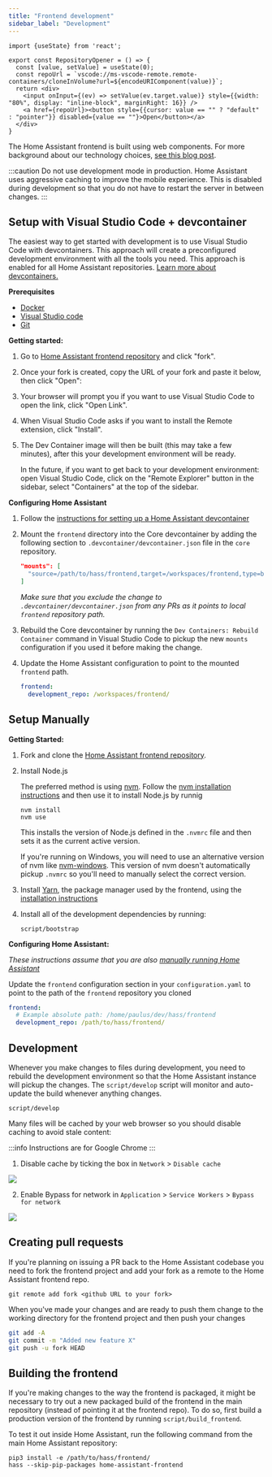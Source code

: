 ```yaml
---
title: "Frontend development"
sidebar_label: "Development"
---
```


```mdx-code-block
import {useState} from 'react';

export const RepositoryOpener = () => {
  const [value, setValue] = useState(0);
  const repoUrl = `vscode://ms-vscode-remote.remote-containers/cloneInVolume?url=${encodeURIComponent(value)}`;
  return <div>
    <input onInput={(ev) => setValue(ev.target.value)} style={{width: "80%", display: "inline-block", marginRight: 16}} />
    <a href={repoUrl}><button style={{cursor: value == "" ? "default" : "pointer"}} disabled={value == ""}>Open</button></a>
  </div>
}
```

The Home Assistant frontend is built using web components. For more background about our technology choices, [see this blog post](https://developers.home-assistant.io/blog/2019/05/22/internet-of-things-and-the-modern-web.html).

:::caution
Do not use development mode in production. Home Assistant uses aggressive caching to improve the mobile experience. This is disabled during development so that you do not have to restart the server in between changes.
:::

## Setup with Visual Studio Code + devcontainer

The easiest way to get started with development is to use Visual Studio Code with devcontainers. This approach will create a preconfigured development environment with all the tools you need. This approach is enabled for all Home Assistant repositories. [Learn more about devcontainers.](https://code.visualstudio.com/docs/remote/containers)

**Prerequisites**

- [Docker](https://docs.docker.com/get-docker/)
- [Visual Studio code](https://code.visualstudio.com/)
- [Git](https://git-scm.com/)

**Getting started:**

1. Go to [Home Assistant frontend repository][hass-frontend] and click "fork".
2. Once your fork is created, copy the URL of your fork and paste it below, then click "Open":
   <RepositoryOpener />
3. Your browser will prompt you if you want to use Visual Studio Code to open the link, click "Open Link".
4. When Visual Studio Code asks if you want to install the Remote extension, click "Install".
5. The Dev Container image will then be built (this may take a few minutes), after this your development environment will be ready.

   In the future, if you want to get back to your development environment: open Visual Studio Code, click on the "Remote Explorer" button in the sidebar, select "Containers" at the top of the sidebar.

**Configuring Home Assistant**

1. Follow the [instructions for setting up a Home Assistant devcontainer](/development_environment.mdx#developing-with-visual-studio-code--devcontainer)
2. Mount the `frontend` directory into the Core devcontainer by adding the following section to `.devcontainer/devcontainer.json` file in the `core` repository.

   ```json
   "mounts": [
     "source=/path/to/hass/frontend,target=/workspaces/frontend,type=bind,consistency=cached"
   ]
   ```
   
   *Make sure that you exclude the change to `.devcontainer/devcontainer.json` from any PRs as it points to local `frontend` repository path.*
3. Rebuild the Core devcontainer by running the `Dev Containers: Rebuild Container` command in Visual Studio Code to pickup the new `mounts` configuration if you used it before making the change.
4. Update the Home Assistant configuration to point to the mounted `frontend` path.

   ```yaml
   frontend:
     development_repo: /workspaces/frontend/
   ```

## Setup Manually

**Getting Started:**

1. Fork and clone the [Home Assistant frontend repository][hass-frontend].
2. Install Node.js
   
   The preferred method is using [nvm](https://github.com/creationix/nvm).  Follow the [nvm installation instructions](https://github.com/creationix/nvm#install-script) and then use it to install Node.js by runnig 

   ```shell
   nvm install
   nvm use
   ```
   
   This installs the version of Node.js defined in the `.nvmrc` file and then sets it as the current active version.
   
   If you're running on Windows, you will need to use an alternative version of nvm like [nvm-windows](https://github.com/coreybutler/nvm-windows).  This version of nvm doesn't automatically pickup `.nvmrc` so you'll need to manually select the correct version.
3. Install [Yarn](https://yarnpkg.com/en/), the package manager used by the frontend, using the [installation instructions](https://yarnpkg.com/en/docs/install)
4. Install all of the development dependencies by running:

   ```shell
   script/bootstrap
   ```

**Configuring Home Assistant:**

*These instructions assume that you are also [manually running Home Assistant](https://developers.home-assistant.io/docs/development_environment#manual-environment)*

Update the `frontend` configuration section in your `configuration.yaml` to point to the path of the `frontend` repository you cloned

```yaml
frontend:
  # Example absolute path: /home/paulus/dev/hass/frontend
  development_repo: /path/to/hass/frontend/
```

## Development

Whenever you make changes to files during development, you need to rebuild the development environment so that the Home Assistant instance will pickup the changes.  The `script/develop` script will monitor and auto-update the build whenever anything changes.

```shell
script/develop
```

Many files will be cached by your web browser so you should disable caching to avoid stale content:

:::info
Instructions are for Google Chrome
:::

1. Disable cache by ticking the box in `Network` > `Disable cache`

<p class='img'>
  <img src='/img/en/development/disable-cache.png' />
</p>

2. Enable Bypass for network in `Application` > `Service Workers` > `Bypass for network`

<p class='img'>
  <img src='/img/en/development/bypass-for-network.png' />
</p>

## Creating pull requests

If you're planning on issuing a PR back to the Home Assistant codebase you need to fork the frontend project and add your fork as a remote to the Home Assistant frontend repo.

```shell
git remote add fork <github URL to your fork>
```

When you've made your changes and are ready to push them change to the working directory for the frontend project and then push your changes

```bash
git add -A
git commit -m "Added new feature X"
git push -u fork HEAD
```

## Building the frontend

If you're making changes to the way the frontend is packaged, it might be necessary to try out a new packaged build of the frontend in the main repository (instead of pointing it at the frontend repo). To do so, first build a production version of the frontend by running `script/build_frontend`.

To test it out inside Home Assistant, run the following command from the main Home Assistant repository:

```shell
pip3 install -e /path/to/hass/frontend/
hass --skip-pip-packages home-assistant-frontend
```

[hass-frontend]: https://github.com/home-assistant/frontend
[hass-core]: https://github.com/home-assistant/core
